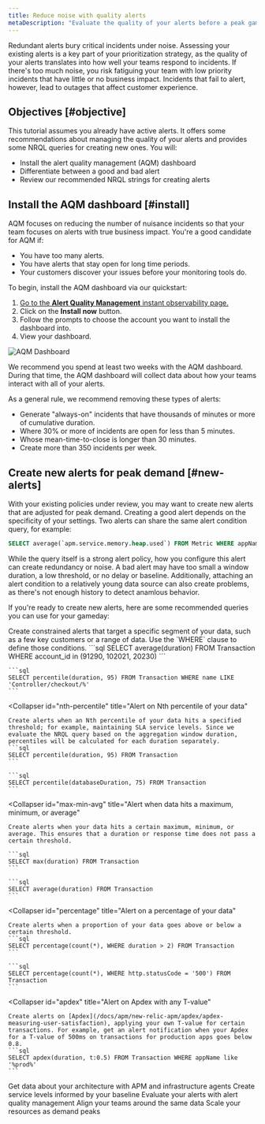 ```yaml
---
title: Reduce noise with quality alerts
metaDescription: "Evaluate the quality of your alerts before a peak gameday event by installing the alert quality management dashboard."
---
```



Redundant alerts bury critical incidents under noise. Assessing your existing alerts is a key part of your prioritization strategy, as the quality of your alerts translates into how well your teams respond to incidents. If there's too much noise, you risk fatiguing your team with low priority incidents that have little or no business impact. Incidents that fail to alert, however, lead to outages that affect customer experience. 

## Objectives [#objective]

This tutorial assumes you already have active alerts. It offers some recommendations about managing the quality of your alerts and provides some NRQL queries for creating new ones. You will:

* Install the alert quality management (AQM) dashboard
* Differentiate between a good and bad alert
* Review our recommended NRQL strings for creating alerts

## Install the AQM dashboard [#install]

AQM focuses on reducing the number of nuisance incidents so that your team focuses on alerts with true business impact. You're a good candidate for AQM if:

* You have too many alerts.
* You have alerts that stay open for long time periods.
* Your customers discover your issues before your monitoring tools do.

To begin, install the AQM dashboard via our quickstart:

1. [Go to the **Alert Quality Management** instant observability page.](https://newrelic.com/instant-observability/alert-quality-management)
1. Click on the **Install now** button.
1. Follow the prompts to choose the account you want to install the dashboard into.
1. View your dashboard.

<img
    title="AQM Dashboard"
    alt="AQM Dashboard"
    src={alertsAQMDashboard}
/>

We recommend you spend at least two weeks with the AQM dashboard. During that time, the AQM dashboard will collect data about how your teams interact with all of your alerts.

As a general rule, we recommend removing these types of alerts:

* Generate "always-on" incidents that have thousands of minutes or more of cumulative duration.
* Where 30% or more of incidents are open for less than 5 minutes.
* Whose mean-time-to-close is longer than 30 minutes.
* Create more than 350 incidents per week.

## Create new alerts for peak demand [#new-alerts]

With your existing policies under review, you may want to create new alerts that are adjusted for peak demand. Creating a good alert depends on the specificity of your settings. Two alerts can share the same alert condition query, for example:

```sql
SELECT average(`apm.service.memory.heap.used`) FROM Metric WHERE appName = 'Inventory Service'
```

While the query itself is a strong alert policy, how you configure this alert can create redundancy or noise. A bad alert may have too small a window duration, a low threshold, or no delay or baseline. Additionally, attaching an alert condition to a relatively young data source can also create problems, as there's not enough history to detect anamlous behavior. 

If you're ready to create new alerts, here are some recommended queries you can use for your gameday:

<CollapserGroup>
  <Collapser
    id="constrained-alerts"
    title="Alert on specific segments of your data"
  >
    Create constrained alerts that target a specific segment of your data, such as a few key customers or a range of data. Use the `WHERE` clause to define those conditions.
    ```sql
    SELECT average(duration) FROM Transaction WHERE account_id in (91290, 102021, 20230)
    ```

    ```sql
    SELECT percentile(duration, 95) FROM Transaction WHERE name LIKE 'Controller/checkout/%'
    ```
  </Collapser>

  <Collapser
    id="nth-percentile"
    title="Alert on Nth percentile of your data"
  >
    Create alerts when an Nth percentile of your data hits a specified threshold; for example, maintaining SLA service levels. Since we evaluate the NRQL query based on the aggregation window duration, percentiles will be calculated for each duration separately.
    ```sql
    SELECT percentile(duration, 95) FROM Transaction
    ```

    ```sql
    SELECT percentile(databaseDuration, 75) FROM Transaction
    ```
  </Collapser>

  <Collapser
    id="max-min-avg"
    title="Alert when data hits a maximum, minimum, or average"
  >
    Create alerts when your data hits a certain maximum, minimum, or average. This ensures that a duration or response time does not pass a certain threshold.
    
    ```sql
    SELECT max(duration) FROM Transaction
    ```

    ```sql
    SELECT average(duration) FROM Transaction
    ```
  </Collapser>

  <Collapser
    id="percentage"
    title="Alert on a percentage of your data"
  >
    Create alerts when a proportion of your data goes above or below a certain threshold.
    ```sql
    SELECT percentage(count(*), WHERE duration > 2) FROM Transaction
    ```

    ```sql
    SELECT percentage(count(*), WHERE http.statusCode = '500') FROM Transaction
    ```
  </Collapser>

  <Collapser
    id="apdex"
    title="Alert on Apdex with any T-value"
  >
    Create alerts on [Apdex](/docs/apm/new-relic-apm/apdex/apdex-measuring-user-satisfaction), applying your own T-value for certain transactions. For example, get an alert notification when your Apdex for a T-value of 500ms on transactions for production apps goes below 0.8.
    ```sql
    SELECT apdex(duration, t:0.5) FROM Transaction WHERE appName like '%prod%'
    ```
  </Collapser>
</CollapserGroup>

<DocTiles numbered>
    <DocTile title='Get started' path="/docs/journey-demand/get-started">Get data about your architecture with APM and infrastructure agents</DocTile>
    <DocTile title='Create service levels for gameday' path="/docs/journey-demand/find-your-baseline/">Create service levels informed by your baseline </DocTile>
</DocTiles>

<DocTiles>
    <DocTile title='Reduce noise with quality alerts' number='3' path="/docs/journey-demand/create-quality-alerts/" label={{text: "You are here", color: "orange"}}>Evaluate your alerts with alert quality management</DocTile>
    <DocTile title='Align your teams with workloads' number='4' path="/docs/journey-demand/organize-data-workloads/">Align your teams around the same data</DocTile>    
    <DocTile title='Autoscale your infrastructure with Kubernetes' number='5' path="/docs/journey-demand/autoscale-your-infra/"> Scale your resources as demand peaks</DocTile>
</DocTiles>
